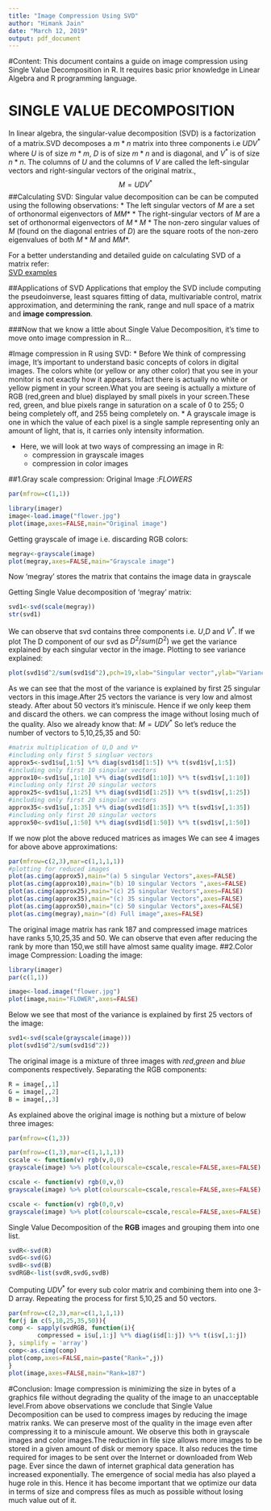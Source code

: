 ```yaml
---
title: "Image Compression Using SVD"
author: "Himank Jain"
date: "March 12, 2019"
output: pdf_document
---
```

#Content:
This document contains a guide on image compression using Single Value Decomposition in R. It requires basic prior knowledge in Linear Algebra and R programming language.

# SINGLE VALUE DECOMPOSITION

In linear algebra, the singular-value decomposition (SVD) is a factorization of a matrix.SVD decomposes a $m*n$ matrix into three components i.e $UDV^*$ where $U$ is of size $m*m$, $D$ is of size $m*n$ and is diagonal, and $V^*$ is of size $n*n$. The columns of $U$ and the columns of $V$ are called the left-singular vectors and right-singular vectors of the original matrix.,$$M = UDV^*$$
##Calculating SVD:
Singular value decomposition can be can be computed using the following observations:
* The left singular vectors of $M$ are a set of orthonormal eigenvectors of $MM*$
* The right-singular vectors of $M$ are a set of orthonormal eigenvectors of $M*M$
* The non-zero singular values of $M$ (found on the diagonal entries of $D$) are the square roots of the non-zero eigenvalues of both $M*M$ and $MM*$.

For a better understanding and detailed guide on calculating SVD of a matrix refer:  
[SVD examples](https://en.wikipedia.org/wiki/Singular_value_decomposition#Example)

##Applications of SVD
Applications that employ the SVD include computing the pseudoinverse, least squares fitting of data, multivariable control, matrix approximation, and determining the rank, range and null space of a matrix
and **image compression**.

###Now that we know a little about Single Value Decomposition, it's time to move onto image compression in R...

#Image compression in R using SVD:
* Before We think of compressing image, It's important to understand basic concepts of colors in digital images.
The colors white (or yellow or any other color) that you see in your monitor is not exactly how it appears. Infact there is actually no white or yellow pigment in your screen.What you are seeing is actually a mixture of RGB (red,green and blue) displayed by small pixels in your screen.These red, green, and blue pixels range in saturation on a scale of 0 to 255; 0 being completely off, and 255 being completely on.
* A grayscale image is one in which the value of each pixel is a single sample representing only an amount of light, that is, it carries only intensity information.

* Here, we will look at two ways of compressing an image in R:
  + compression in grayscale images
  + compression in color images
 
##1.Gray scale compression:
Original Image :*FLOWERS*
```r
par(mfrow=c(1,1))
```

```r
library(imager)
image<-load.image("flower.jpg")
plot(image,axes=FALSE,main="Original image")
```
Getting grayscale of image i.e. discarding RGB colors:
```r
megray<-grayscale(image)
plot(megray,axes=FALSE,main="Grayscale image")
```

Now 'megray' stores the matrix that contains the image data in grayscale

Getting Single Value decomposition of 'megray' matrix:
```r
svd1<-svd(scale(megray))
str(svd1)
```
We can observe that svd contains three components i.e. $U$,$D$ and $V^*$.
If we plot The D component of our svd as $D^2/sum(D^2)$ we get the variance explained by each singular vector in the image.
Plotting to see variance explained:
```r
plot(svd1$d^2/sum(svd1$d^2),pch=19,xlab="Singular vector",ylab="Variance explained")
```
As we can see that the most of the variance is explained by first 25 singular vectors in this image.After 25 vectors the variance is very low and almost steady. After about 50 vectors it's miniscule. Hence if we only keep them and discard the others. we can compress the image without losing much of the quality.
Also we already know that: $M = UDV^*$
So let's reduce the number of vectors to $5$,$10$,$25$,$35$ and $50$:
```r
#matrix multiplication of U,D and V*
#including only first 5 singluar vectors
approx5<-svd1$u[,1:5] %*% diag(svd1$d[1:5]) %*% t(svd1$v[,1:5])
#including only first 10 singular vectors
approx10<-svd1$u[,1:10] %*% diag(svd1$d[1:10]) %*% t(svd1$v[,1:10])
#including only first 20 singular vectors
approx25<-svd1$u[,1:25] %*% diag(svd1$d[1:25]) %*% t(svd1$v[,1:25])
#including only first 20 singular vectors
approx35<-svd1$u[,1:35] %*% diag(svd1$d[1:35]) %*% t(svd1$v[,1:35])
#including only first 20 singular vectors
approx50<-svd1$u[,1:50] %*% diag(svd1$d[1:50]) %*% t(svd1$v[,1:50])
```
If we now plot the above reduced matrices as images We can see 4 images for above above approximations:
```r
par(mfrow=c(2,3),mar=c(1,1,1,1))
#plotting for reduced images
plot(as.cimg(approx5),main="(a) 5 singular Vectors",axes=FALSE)
plot(as.cimg(approx10),main="(b) 10 singular Vectors ",axes=FALSE)
plot(as.cimg(approx25),main="(c) 25 singular Vectors",axes=FALSE)
plot(as.cimg(approx35),main="(c) 35 singular Vectors",axes=FALSE)
plot(as.cimg(approx50),main="(c) 50 singular Vectors",axes=FALSE)
plot(as.cimg(megray),main="(d) Full image",axes=FALSE)
```
The original image matrix has rank 187 and compressed image matrices have ranks 5,10,25,35 and 50.
We can observe that even after reducing the rank by more than 150,we still have almost same quality image.
##2.Color image Compression:
Loading the image:
```r
library(imager)
par(c(1,1))
```
```r
image<-load.image("flower.jpg")
plot(image,main="FLOWER",axes=FALSE)
```
Below we see that most of the variance is explained by first 25 vectors of the image:
```r
svd1<-svd(scale(grayscale(image)))
plot(svd1$d^2/sum(svd1$d^2))
```
The original image is a mixture of three images with *red*,*green* and *blue* components respectively.
Separating the RGB components:
```r
R = image[,,1]
G = image[,,2]
B = image[,,3]
```
As explained above the original image is nothing but a mixture of below three images:
```r
par(mfrow=c(1,3))
```

```r
par(mfrow=c(1,3),mar=c(1,1,1,1))
cscale <- function(v) rgb(v,0,0)
grayscale(image) %>% plot(colourscale=cscale,rescale=FALSE,axes=FALSE)

cscale <- function(v) rgb(0,v,0)
grayscale(image) %>% plot(colourscale=cscale,rescale=FALSE,axes=FALSE)

cscale <- function(v) rgb(0,0,v)
grayscale(image) %>% plot(colourscale=cscale,rescale=FALSE,axes=FALSE)
```
Single Value Decomposition of the **RGB** images and grouping them into one list.
```r
svdR<-svd(R)
svdG<-svd(G)
svdB<-svd(B)
svdRGB<-list(svdR,svdG,svdB)
```
Computing $UDV^*$ for every sub color matrix and combining them into one 3-D array.
Repeating the process for first 5,10,25 and 50 vectors.

        
```r
par(mfrow=c(2,3),mar=c(1,1,1,1))
for(j in c(5,10,25,35,50)){
comp <- sapply(svdRGB, function(i){
        compressed = i$u[,1:j] %*% diag(i$d[1:j]) %*% t(i$v[,1:j])
}, simplify = 'array')
comp<-as.cimg(comp)
plot(comp,axes=FALSE,main=paste("Rank=",j))
}
plot(image,axes=FALSE,main="Rank=187")
```

#Conclusion:
Image compression is minimizing the size in bytes of a graphics file without degrading the quality of the image to an unacceptable level.From above observations we conclude that Single Value Decomposition can be used to compress images by reducing the image matrix ranks. We can preserve most of the quality in the image even after compressing it to a miniscule amount. We observe this both in grayscale images and color images.The reduction in file size allows more images to be stored in a given amount of disk or memory space. It also reduces the time required for images to be sent over the Internet or downloaded from Web page. Ever since the dawn of internet graphical data generation has increased exponentially. The emergence of social media has also played a huge role in this. Hence it has become important that we optimize our data in terms of size and compress files as much as possible without losing much value out of it. 